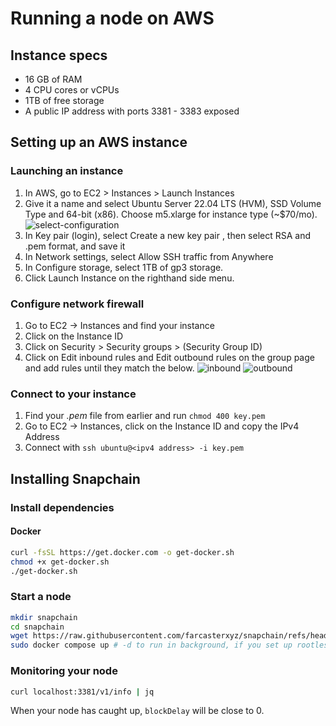 # Running a node on AWS

## Instance specs
- 16 GB of RAM
- 4 CPU cores or vCPUs
- 1TB of free storage
- A public IP address with ports 3381 - 3383 exposed

## Setting up an AWS instance
### Launching an instance
1. In AWS, go to EC2 > Instances > Launch Instances
2. Give it a name and select Ubuntu Server 22.04 LTS (HVM), SSD Volume Type and 64-bit (x86). Choose m5.xlarge for instance type (~$70/mo).
![select-configuration](/images/select-configuration.png)
3. In Key pair (login), select Create a new key pair , then select RSA and .pem format, and save it
4. In Network settings, select Allow SSH traffic from Anywhere 
5. In Configure storage, select 1TB of gp3 storage. 
6. Click Launch Instance on the righthand side menu.

### Configure network firewall
1. Go to EC2 → Instances and find your instance
2. Click on the Instance ID
3. Click on Security > Security groups > (Security Group ID) 
4. Click on Edit inbound rules and Edit outbound rules on the group page and add rules until they match the below.
![inbound](/images/inbound.png)
![outbound](/images/outbound.png)

### Connect to your instance
1. Find your *.pem* file from earlier and run `chmod 400 key.pem`
2. Go to EC2 → Instances, click on the Instance ID and copy the IPv4 Address
3. Connect with `ssh ubuntu@<ipv4 address> -i key.pem`

## Installing Snapchain 
### Install dependencies 
#### Docker
``` bash 
curl -fsSL https://get.docker.com -o get-docker.sh
chmod +x get-docker.sh
./get-docker.sh
```

### Start a node
``` bash
mkdir snapchain
cd snapchain
wget https://raw.githubusercontent.com/farcasterxyz/snapchain/refs/heads/main/docker-compose.mainnet.yml -O docker-compose.yml
sudo docker compose up # -d to run in background, if you set up rootless docker remove sudo
```

### Monitoring your node
``` bash
curl localhost:3381/v1/info | jq
```
When your node has caught up, `blockDelay` will be close to 0.
